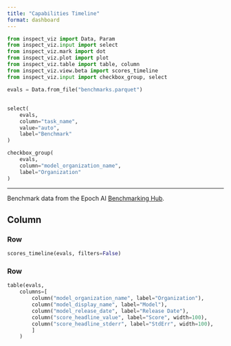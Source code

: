 ```yaml
---
title: "Capabilities Timeline"
format: dashboard
---
```


```python
from inspect_viz import Data, Param
from inspect_viz.input import select
from inspect_viz.mark import dot
from inspect_viz.plot import plot
from inspect_viz.table import table, column
from inspect_viz.view.beta import scores_timeline
from inspect_viz.input import checkbox_group, select

evals = Data.from_file("benchmarks.parquet")
```

## {.sidebar}

```python
select(
    evals,
    column="task_name",
    value="auto",
    label="Benchmark"
)

checkbox_group(
    evals, 
    column="model_organization_name", 
    label="Organization"
)
```

***

Benchmark data from the Epoch AI [Benchmarking Hub](https://epoch.ai/data/ai-benchmarking-dashboard).

## Column

### Row {height=60%}

```python
scores_timeline(evals, filters=False)
```

### Row {height=40%}

```python
table(evals, 
    columns=[
        column("model_organization_name", label="Organization"),
        column("model_display_name", label="Model"),
        column("model_release_date", label="Release Date"),
        column("score_headline_value", label="Score", width=100),
        column("score_headline_stderr", label="StdErr", width=100),
        ]
    )
```

